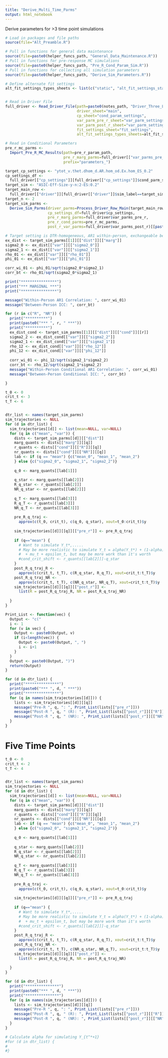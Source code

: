 ```yaml
---
title: "Derive_Multi_Time_Parms"
output: html_notebook
---
```


Derive parameters for >3 time point simulations

```r
# Load in packages and file paths
source(file="Alt_Preamble.R")
```

```r
# Pull in functions for general data maintenance
source(file=paste0(helper_funcs_path, "General_Data_Maintenance.R"))
# Pull in functions for pre-response MC simulations
source(file=paste0(helper_funcs_path, "Pre_R_Cond_Param_Sim.R"))
# Pull in functions for collecting all simulation parameters
source(file=paste0(helper_funcs_path, "Derive_Sim_Parameters.R"))
```


```r
# Define alternate fit settings
alt_fit_settings_types_sheets <- list(c("static", "alt_fit_settings_static"))


# Read in Driver File
full_driver <- Read_Driver_File(path=paste0(notes_path, "Driver_Three_Level_Simulations.xlsx"), 
                                driver_sheet="main", 
                                cp_sheet="cond_param_settings",
                                var_parm_pre_r_sheet="var_parm_settings_pre_r",
                                var_parm_post_r_sheet="var_parm_settings_post_r",
                                fit_settings_sheet="fit_settings",
                                alt_fit_settings_types_sheets=alt_fit_settings_types_sheets)
```


```r
# Read in Conditional Parameters
pre_r_mc_parms <- 
  Import_Pre_R_MC_Results(path=pre_r_param_path, 
                          pre_r_marg_parms=full_driver[["var_parms_pre_r"]],
                          prefix="parameters_")
```

```r
target_cp_settings <- "ytot_v.thet.dhom_d.AR.hom_od.Ex.hom_ES_0.2"
cp_settings_df <- 
  full_driver[["cp_settings"]][full_driver[["cp_settings"]]$cond_parm_setting==target_cp_settings,]
target_sim <- "ASIC-Eff-Size-y-n:2-ES:0.2"
target_main_row <- 
  full_driver[["driver"]][full_driver[["driver"]]$sim_label==target_sim, ]
target_n <- 2
target_sim_parms <- 
  Derive_Sim_Parms(driver_parms=Process_Driver_Row_Main(target_main_row), 
                   cp_settings_df=full_driver$cp_settings, 
                   pre_r_marg_parms=full_driver$var_parms_pre_r, 
                   pre_r_cond_parms=pre_r_mc_parms, 
                   post_r_var_parms=full_driver$var_parms_post_r)[[paste0("n_", target_n)]]


```

```r
# Target setting is DTR-homogeneous, AR1 within-person, exchangeable between-person
ex_dist <- target_sim_parms[[1]][["dist"]][["marg"]]
sigma2_0 <- ex_dist[["var"]][["sigma2_0"]]
sigma2_1 <- ex_dist[["var"]][["sigma2_1"]]
rho_01 <- ex_dist[["var"]][["rho_01"]]
phi_01 <- ex_dist[["var"]][["phi_01"]]

corr_wi_01 <- phi_01/sqrt(sigma2_0*sigma2_1)
corr_bt <- rho_01/sqrt(sigma2_0*sigma2_1)

print("****************")
print("*** MARGINAL ***")
print("****************")

message("Within-Person AR1 Correlation: ", corr_wi_01)
message("Between-Person ICC: ", corr_bt)

for (r in c("R", "NR")) {
  print("**********")
  print(paste0("*** ", r, " ***"))
  print("**********")
  ex_dist_cond <- target_sim_parms[[1]][["dist"]][["cond"]][[r]]
  sigma2_2 <- ex_dist_cond[["var"]][["sigma2_2"]]
  sigma2_1 <- ex_dist_cond[["var"]][["sigma2_1"]]
  rho_12 <- ex_dist_cond[["var"]][["rho_12"]]
  phi_12 <- ex_dist_cond[["var"]][["phi_12"]]
  
  corr_wi_01 <- phi_12/sqrt(sigma2_1*sigma2_2)
  corr_bt <- rho_12/sqrt(sigma2_1*sigma2_2)
  message("Within-Person Conditional AR1 Correlation: ", corr_wi_01)
  message("Between-Person Conditional ICC: ", corr_bt)

}

```

```r
t_0 <- 0
crit_t <- 3
t_T <- 6 


dtr_list <- names(target_sim_parms)
sim_trajectories <- NULL
for (d in dtr_list) {
  sim_trajectories[[d]] <- list(mean=NULL, var=NULL)
  for (q in c("mean", "var")) {
    dists <- target_sim_parms[[d]][["dist"]]
    marg_quants <- dists[["marg"]][[q]]
    r_quants <- dists[["cond"]][["R"]][[q]]
    nr_quants <- dists[["cond"]][["NR"]][[q]]
    lab <- if (q == "mean") {c("mean_0", "mean_1", "mean_2")
    } else {c("sigma2_0", "sigma2_1", "sigma2_2")}
    
    q_0 <- marg_quants[[lab[1]]]
    
    q_star <- marg_quants[[lab[2]]]
    R_q_star <- r_quants[[lab[2]]]
    NR_q_star <- nr_quants[[lab[2]]]
    
    q_T <- marg_quants[[lab[3]]]
    R_q_T <- r_quants[[lab[3]]]
    NR_q_T <- nr_quants[[lab[3]]]
    
    pre_R_q_traj <- 
      approx(c(t_0, crit_t), c(q_0, q_star), xout=t_0:crit_t)$y
    
    sim_trajectories[[d]][[q]][["pre_r"]] <- pre_R_q_traj
    
    if (q=="mean") {
      # Want to simulate Y_t*,.....
      # May be more realistic to simulate Y_t = alpha(Y_t*) + (1-alpha)(mu_t*)
      #  + mu_t + epsilon_t, but may be more work than it's worth
      #cond_crit_shift <- r_quants[[lab[2]]]-q_star
    }
    post_R_q_traj_R <- 
      approx(c(crit_t, t_T), c(R_q_star, R_q_T), xout=crit_t:t_T)$y
    post_R_q_traj_NR <- 
      approx(c(crit_t, t_T), c(NR_q_star, NR_q_T), xout=crit_t:t_T)$y
    sim_trajectories[[d]][[q]][["post_r"]] <- 
      list(R = post_R_q_traj_R, NR = post_R_q_traj_NR)
    
  }
}


```

```r
Print_List <- function(vec) {
  Output <- "c("
  i <- 1
  for (v in vec) {
    Output <- paste0(Output, v)
    if (i<length(vec)) {
      Output <- paste0(Output, ", ")
      i <- i+1
    } 
  }
  Output <- paste0(Output, ")")
  return(Output)
}
```

```r
for (d in dtr_list) {
  print("***************")
  print(paste0("*** ", d, " ***"))
  print("***************")
  for (q in names(sim_trajectories[[d]])) {
    lists <- sim_trajectories[[d]][[q]]
    message("Pre-R ", q, ": ", Print_List(lists[["pre_r"]]))
    message("Post-R ", q, " (R): ", Print_List(lists[["post_r"]][["R"]]))
    message("Post-R ", q, " (NR): ", Print_List(lists[["post_r"]][["NR"]]))
  }
}
```



# Five Time Points
```r
t_0 <- 0
crit_t <- 2
t_T <- 4


dtr_list <- names(target_sim_parms)
sim_trajectories <- NULL
for (d in dtr_list) {
  sim_trajectories[[d]] <- list(mean=NULL, var=NULL)
  for (q in c("mean", "var")) {
    dists <- target_sim_parms[[d]][["dist"]]
    marg_quants <- dists[["marg"]][[q]]
    r_quants <- dists[["cond"]][["R"]][[q]]
    nr_quants <- dists[["cond"]][["NR"]][[q]]
    lab <- if (q == "mean") {c("mean_0", "mean_1", "mean_2")
    } else {c("sigma2_0", "sigma2_1", "sigma2_2")}
    
    q_0 <- marg_quants[[lab[1]]]
    
    q_star <- marg_quants[[lab[2]]]
    R_q_star <- r_quants[[lab[2]]]
    NR_q_star <- nr_quants[[lab[2]]]
    
    q_T <- marg_quants[[lab[3]]]
    R_q_T <- r_quants[[lab[3]]]
    NR_q_T <- nr_quants[[lab[3]]]
    
    pre_R_q_traj <- 
      approx(c(t_0, crit_t), c(q_0, q_star), xout=t_0:crit_t)$y
    
    sim_trajectories[[d]][[q]][["pre_r"]] <- pre_R_q_traj
    
    if (q=="mean") {
      # Want to simulate Y_t*,.....
      # May be more realistic to simulate Y_t = alpha(Y_t*) + (1-alpha)(mu_t*)
      #  + mu_t + epsilon_t, but may be more work than it's worth
      #cond_crit_shift <- r_quants[[lab[2]]]-q_star
    }
    post_R_q_traj_R <- 
      approx(c(crit_t, t_T), c(R_q_star, R_q_T), xout=crit_t:t_T)$y
    post_R_q_traj_NR <- 
      approx(c(crit_t, t_T), c(NR_q_star, NR_q_T), xout=crit_t:t_T)$y
    sim_trajectories[[d]][[q]][["post_r"]] <- 
      list(R = post_R_q_traj_R, NR = post_R_q_traj_NR)
    
  }
}

for (d in dtr_list) {
  print("***************")
  print(paste0("*** ", d, " ***"))
  print("***************")
  for (q in names(sim_trajectories[[d]])) {
    lists <- sim_trajectories[[d]][[q]]
    message("Pre-R ", q, ": ", Print_List(lists[["pre_r"]]))
    message("Post-R ", q, " (R): ", Print_List(lists[["post_r"]][["R"]]))
    message("Post-R ", q, " (NR): ", Print_List(lists[["post_r"]][["NR"]]))
  }
}

```






```r
# Calculate alpha for simulating Y_{t^*+1}
#for (d in dtr_list) {
#  
#}
```




